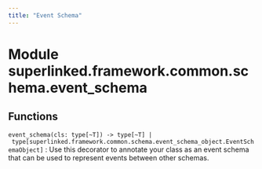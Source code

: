 ```yaml
---
title: "Event Schema"
---
```


Module superlinked.framework.common.schema.event_schema
=======================================================

Functions
---------

`event_schema(cls: type[~T]) ‑> type[~T] | type[superlinked.framework.common.schema.event_schema_object.EventSchemaObject]`
:   Use this decorator to annotate your class as an event schema
    that can be used to represent events between other schemas.